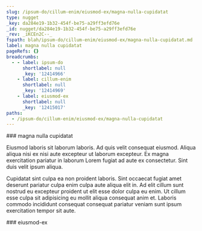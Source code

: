 ```yaml
---
slug: /ipsum-do/cillum-enim/eiusmod-ex/magna-nulla-cupidatat
type: nugget
_key: da284e19-1b32-454f-be75-a29ff3efd76e
_id: nugget/da284e19-1b32-454f-be75-a29ff3efd76e
_rev: _iKCEn2C--_
fspath: blah/ipsum-do/cillum-enim/eiusmod-ex/magna-nulla-cupidatat.md
label: magna nulla cupidatat
pageRefs: {}
breadcrumbs:
  - - label: ipsum-do
      shortlabel: null
      _key: '12414966'
    - label: cillum-enim
      shortlabel: null
      _key: '12414969'
    - label: eiusmod-ex
      shortlabel: null
      _key: '12415017'
paths:
  - /ipsum-do/cillum-enim/eiusmod-ex/magna-nulla-cupidatat
---
```


<NuggetArea>
<Nugget slug="/ipsum-do/cillum-enim/eiusmod-ex/magna-nulla-cupidatat" type="nugget" _key="da284e19-1b32-454f-be75-a29ff3efd76e" _id="nugget/da284e19-1b32-454f-be75-a29ff3efd76e" _rev="_iKCEn2C--_" fspath="blah/ipsum-do/cillum-enim/eiusmod-ex/magna-nulla-cupidatat.md" label="magna nulla cupidatat" paths="/ipsum-do/cillum-enim/eiusmod-ex/magna-nulla-cupidatat">
<NuggetBody>
### magna nulla cupidatat

Eiusmod laboris sit laborum laboris. Ad quis velit consequat eiusmod. Aliqua aliqua nisi ex nisi aute excepteur ut laborum excepteur. Ex magna exercitation pariatur in laborum Lorem fugiat ad aute ex consectetur. Sint duis velit ipsum aliqua.

Cupidatat sint culpa ea non proident laboris. Sint occaecat fugiat amet deserunt pariatur culpa enim culpa aute aliqua elit in. Ad elit cillum sunt nostrud eu excepteur proident ut elit esse dolor culpa eu enim. Ut cillum esse culpa sit adipisicing eu mollit aliqua consequat anim et. Laboris commodo incididunt consequat consequat pariatur veniam sunt ipsum exercitation tempor sit aute.

</NuggetBody>
<Breadcrumbs>
<Crumbs>
<Crumb _key="12414966" label="ipsum-do" /><Crumb _key="12414969" label="cillum-enim" /><Crumb _key="12415017" label="eiusmod-ex" />
</Crumbs>
</Breadcrumbs>
</Nugget>

<NuggetsInbound>
</NuggetsInbound>
<NuggetsOutbound>
</NuggetsOutbound>
</NuggetArea>
<PassagesInbound>
<Passage direction="inbound" type="passage" _key="12415017" _id="passage/12415017" _rev="_iKCEn2---B" label="eiusmod-ex" passage="eiusmod-ex" fspath="blah/ipsum-do/cillum-enim/eiusmod-ex" paths="/ipsum-do/cillum-enim/eiusmod-ex" slug="/ipsum-do/cillum-enim/eiusmod-ex">
<NuggetBody>
### eiusmod-ex

</NuggetBody>
<Breadcrumbs>
<Crumbs>
<Crumb _key="12414966" label="ipsum-do" /><Crumb _key="12414969" label="cillum-enim" />
</Crumbs>
</Breadcrumbs>
</Passage>

</PassagesInbound>
<PassagesOutbound>
</PassagesOutbound>